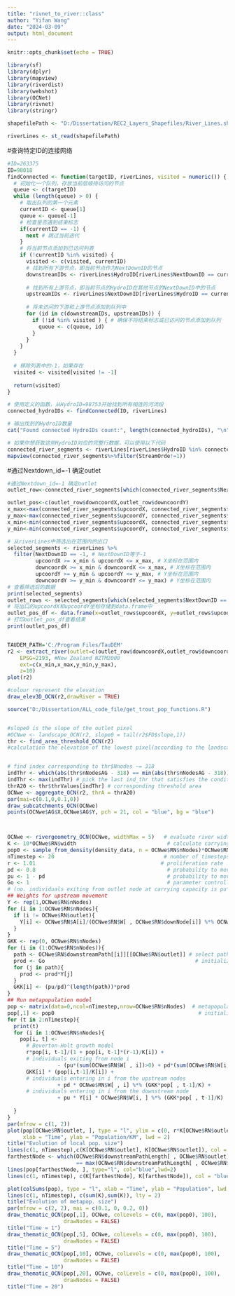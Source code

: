 ---
title: "rivnet_to_river::class"
author: "Yifan Wang"
date: "2024-03-09"
output: html_document
---

```{r setup, include=FALSE}
knitr::opts_chunk$set(echo = TRUE)
```

```{r }
library(sf)
library(dplyr)
library(mapview)
library(riverdist)
library(webshot)
library(OCNet)
library(rivnet)
library(stringr)

shapefilePath <- "D:/Dissertation/REC2_Layers_Shapefiles/River_Lines.shp"

riverLines <- st_read(shapefilePath)


```

#查询特定ID的连接网络

```{r}
#ID=263375
ID=98018
findConnected <- function(targetID, riverLines, visited = numeric()) {
  # 初始化一个队列，存放当前层级待访问的节点
  queue <- c(targetID)
  while (length(queue) > 0) {
    # 取出队列的第一个元素
    currentID <- queue[1]
    queue <- queue[-1]
    # 检查是否遇到结束标志
    if(currentID == -1) {
      next # 跳过当前迭代
    }
    # 将当前节点添加到已访问列表
    if (!currentID %in% visited) {
      visited <- c(visited, currentID)
      # 找到所有下游节点，即当前节点作为NextDownID的节点
      downstreamIDs <- riverLines$HydroID[riverLines$NextDownID == currentID]
      
      # 找到所有上游节点，即当前节点的HydroID在其他节点的NextDownID中的节点
      upstreamIDs <- riverLines$NextDownID[riverLines$HydroID == currentID]
      
      # 将未访问的下游和上游节点添加到队列中
      for (id in c(downstreamIDs, upstreamIDs)) {
        if (!id %in% visited ) { # 确保不将结束标志或已访问的节点添加到队列
          queue <- c(queue, id)
        }
      }
    }
  }
  
  # 移除列表中的-1，如果存在
  visited <- visited[visited != -1]
  
  return(visited)
}

# 使用定义的函数，从HydroID=98753开始找到所有相连的河流段
connected_hydroIDs <- findConnected(ID, riverLines)

# 输出找到的HydroID数量
cat("Found connected HydroIDs count:", length(connected_hydroIDs), "\n")

# 如果你想获取这些HydroID对应的完整行数据，可以使用以下代码
connected_river_segments <- riverLines[riverLines$HydroID %in% connected_hydroIDs, ]
mapview(connected_river_segments%>%filter(StreamOrde!=1))

```

#通过Nextdown_id=-1 确定outlet

```{r}



#通过Nextdown_id=-1 确定outlet
outlet_row<-connected_river_segments[which(connected_river_segments$NextDownID==-1),]

outlet_pos<-c(outlet_row$downcoordX,outlet_row$downcoordY)
x_max<-max(connected_river_segments$upcoordX, connected_river_segments$downcoordX)
y_max<-max(connected_river_segments$upcoordY, connected_river_segments$downcoordY)
x_min<-min(connected_river_segments$upcoordX, connected_river_segments$downcoordX)
y_min<-min(connected_river_segments$upcoordY, connected_river_segments$downcoordY)

# 从riverLines中筛选出在范围内的出口
selected_segments <- riverLines %>%
  filter(NextDownID == -1, # NextDownID等于-1
         upcoordX >= x_min & upcoordX <= x_max, # X坐标在范围内
         downcoordX >= x_min & downcoordX <= x_max, # X坐标在范围内
         upcoordY >= y_min & upcoordY <= y_max, # Y坐标在范围内
         downcoordY >= y_min & downcoordY <= y_max) # Y坐标在范围内
# 查看筛选后的数据
print(selected_segments)
outlet_rows <- selected_segments[which(selected_segments$NextDownID == -1),]
# 将出口的upcoordX和upcoordY坐标存储到data.frame中
outlet_pos_df <- data.frame(x=outlet_rows$upcoordX, y=outlet_rows$upcoordY)
# 打印outlet_pos_df查看结果
print(outlet_pos_df)


TAUDEM_PATH='C:/Program Files/TauDEM'
r2 <- extract_river(outlet=c(outlet_row$downcoordX,outlet_row$downcoordY),
	EPSG=2193, #New Zealand NZTM2000
	ext=c(x_min,x_max,y_min,y_max),
	z=10)
plot(r2)

#colour represent the elevation
draw_elev3D_OCN(r2,drawRiver = TRUE)
```

```{r}
source("D:/Dissertation/ALL_code_file/get_trout_pop_functions.R")


#slope0 is the slope of the outlet pixel
#OCNwe <- landscape_OCN(r2, slope0 = tail(r2$FD$slope,1))
thr <- find_area_threshold_OCN(r2)
#calculation the elevation of the lowest pixel(according to the landscape_OCN)


# find index corresponding to thr$Nnodes ~= 318
indThr <- which(abs(thr$nNodesAG - 318) == min(abs(thr$nNodesAG - 318)))
indThr <- max(indThr) # pick the last ind_thr that satisfies the condition above
thrA20 <- thr$thrValues[indThr] # corresponding threshold area
OCNwe <- aggregate_OCN(r2, thrA = thrA20)
par(mai=c(0.1,0,0.1,0))
draw_subcatchments_OCN(OCNwe)
points(OCNwe$AG$X,OCNwe$AG$Y, pch = 21, col = "blue", bg = "blue")



OCNwe <- rivergeometry_OCN(OCNwe, widthMax = 5)   # evaluate river width 
K <- 10*OCNwe$RN$width                             # calculate carrying capacity 
pop0 <- sample_from_density(density_data, n = OCNwe$RN$nNodes)*OCNwe$RN$leng/1000  # initial random population vector
nTimestep <- 20                                   # number of timesteps
r <- 1.01                                        # proliferation rate
pd <- 0.8                                          # probability to move downstream
pu <- 1 - pd                                       # probability to move upstream
Go <- 1                                            # parameter controlling mobility 
# (no. individuals exiting from outlet node at carrying capacity is pu*Go) 
## Weights for upstream movement
Y <- rep(1,OCNwe$RN$nNodes)                    
for (i in 1:OCNwe$RN$nNodes){
  if (i != OCNwe$RN$outlet){
    Y[i] <- OCNwe$RN$A[i]/(OCNwe$RN$W[ , OCNwe$RN$downNode[i]] %*% OCNwe$RN$A)
  }
}
GKK <- rep(0, OCNwe$RN$nNodes)
for (i in (1:OCNwe$RN$nNodes)){
  path <- OCNwe$RN$downstreamPath[[i]][[OCNwe$RN$outlet]] # select path
  prod <- Go                                                # initialize product of Y 
  for (j in path){
    prod <- prod*Y[j]
  }
  GKK[i] <- (pu/pd)^(length(path))*prod  
}
## Run metapopulation model
pop <- matrix(data=0,ncol=nTimestep,nrow=OCNwe$RN$nNodes)  # metapopulation matrix
pop[,1] <- pop0                                              # initialization
for (t in 2:nTimestep){
  print(t)
  for (i in 1:OCNwe$RN$nNodes){
    pop[i, t] <- 
      # Beverton-Holt growth model
      r*pop[i, t-1]/(1 + pop[i, t-1]*(r-1)/K[i]) +
      # individuals exiting from node i
                - (pu*(sum(OCNwe$RN$W[ , i])>0) + pd*(sum(OCNwe$RN$W[i, ])>0)) * 
      GKK[i] * (pop[i,t-1]/K[i]) +
      # individuals entering in i from the upstream nodes
                + pd * OCNwe$RN$W[ , i] %*% (GKK*pop[ , t-1]/K) +
      # individuals entering in i from the downstream node
                + pu * Y[i] * OCNwe$RN$W[i, ] %*% (GKK*pop[ , t-1]/K) 
    
  }
}
par(mfrow = c(1, 2))
plot(pop[OCNwe$RN$outlet, ], type = "l", ylim = c(0, r*K[OCNwe$RN$outlet]), col = "red", 
     xlab = "Time", ylab = "Population/KM", lwd = 2)
title("Evolution of local pop. size")
lines(c(1, nTimestep),c(K[OCNwe$RN$outlet], K[OCNwe$RN$outlet]), col = "red", lty = 2)
farthestNode <- which(OCNwe$RN$downstreamPathLength[ , OCNwe$RN$outlet]
                      == max(OCNwe$RN$downstreamPathLength[ , OCNwe$RN$outlet]))[1]
lines(pop[farthestNode, ], type="l", col="blue",lwd=2)
lines(c(1, nTimestep), c(K[farthestNode], K[farthestNode]), col = "blue", lty = 2)

plot(colSums(pop), type = "l", xlab = "Time", ylab = "Population", lwd = 2, ylim = c(0, 1.05*sum(K)))
lines(c(1, nTimestep), c(sum(K),sum(K)), lty = 2)
title("Evolution of metapop. size")
par(mfrow = c(2, 2), mai = c(0.1, 0, 0.2, 0))
draw_thematic_OCN(pop[,1], OCNwe, colLevels = c(0, max(pop0), 100),
                  drawNodes = FALSE)
title("Time = 1")
draw_thematic_OCN(pop[,5], OCNwe, colLevels = c(0, max(pop0), 100),
                  drawNodes = FALSE)
title("Time = 5")
draw_thematic_OCN(pop[,10], OCNwe, colLevels = c(0, max(pop0), 100),
                  drawNodes = FALSE)
title("Time = 10")
draw_thematic_OCN(pop[,20], OCNwe, colLevels = c(0, max(pop0), 100),
                  drawNodes = FALSE)
title("Time = 20")
```



